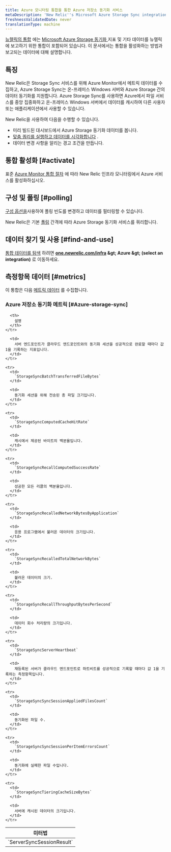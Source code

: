 ```yaml
---
title: Azure 모니터링 통합을 통한 Azure 저장소 동기화 서비스
metaDescription: 'New Relic''s Microsoft Azure Storage Sync integration: what data it reports and how to enable it.'
freshnessValidatedDate: never
translationType: machine
---
```


[뉴렐릭의 통합](/docs/infrastructure/introduction-infra-monitoring) 에는 [Microsoft Azure Storage 동기화 ](https://azure.microsoft.com/en-us/services/storagesync/)지표 및 기타 데이터를 뉴렐릭에 보고하기 위한 통합이 포함되어 있습니다. 이 문서에서는 통합을 활성화하는 방법과 보고되는 데이터에 대해 설명합니다.

## 특징

New Relic은 Storage Sync 서비스를 위해 Azure Monitor에서 메트릭 데이터를 수집하고, Azure Storage Sync는 온-프레미스 Windows 서버와 Azure Storage 간의 데이터 동기화를 지원합니다. Azure Storage Sync를 사용하면 Azure에서 파일 서비스를 중앙 집중화하고 온-프레미스 Windows 서버에서 데이터를 캐시하여 다른 사용자 또는 애플리케이션에서 사용할 수 있습니다.

New Relic을 사용하여 다음을 수행할 수 있습니다.

* 미리 빌드된 대시보드에서 Azure Storage 동기화 데이터를 봅니다.
* [맞춤 쿼리를 실행하고 데이터를 시각화합니다](/docs/infrastructure/integrations-getting-started/getting-started/use-integration-data-new-relic-insights) .
* 데이터 변경 사항을 알리는 경고 조건을 만듭니다.

## 통합 활성화 [#activate]

표준 [Azure Monitor 통합 절차](/docs/infrastructure/microsoft-azure-integrations/azure-integrations-list/azure-monitor) 에 따라 New Relic 인프라 모니터링에서 Azure 서비스를 활성화하십시오.

## 구성 및 폴링 [#polling]

[구성 옵션을](/docs/infrastructure/microsoft-azure-integrations/azure-integrations-list/azure-monitor/#settings)사용하여 폴링 빈도를 변경하고 데이터를 필터링할 수 있습니다.

New Relic은 기본 [폴링](/docs/infrastructure/microsoft-azure-integrations/azure-integrations-list/azure-monitor/#settings) 간격에 따라 Azure Storage 동기화 서비스를 쿼리합니다.

## 데이터 찾기 및 사용 [#find-and-use]

[통합 데이터를 탐색](/docs/infrastructure/integrations/find-use-infrastructure-integration-data) 하려면 <DNT>**[one.newrelic.com/infra](https://one.newrelic.com/infra) &amp;gt; Azure &amp;gt; (select an integration)**</DNT> 로 이동하세요.

## 측정항목 데이터 [#metrics]

이 통합은 다음 [메트릭 데이터](/docs/infrastructure/integrations-getting-started/getting-started/understand-integration-data-data-types#metric) 를 수집합니다.

### Azure 저장소 동기화 메트릭 [#Azure-storage-sync]

<table>
  <thead>
    <tr>
      <th style={{ width: "300px" }}>
        미터법
      </th>

      <th>
        설명
      </th>
    </tr>
  </thead>

  <tbody>
    <tr>
      <td>
        `ServerSyncSessionResult`
      </td>

      <td>
        서버 엔드포인트가 클라우드 엔드포인트와의 동기화 세션을 성공적으로 완료할 때마다 값 1을 기록하는 지표입니다.
      </td>
    </tr>

    <tr>
      <td>
        `StorageSyncBatchTransferredFileBytes`
      </td>

      <td>
        동기화 세션을 위해 전송된 총 파일 크기입니다.
      </td>
    </tr>

    <tr>
      <td>
        `StorageSyncComputedCacheHitRate`
      </td>

      <td>
        캐시에서 제공된 바이트의 백분율입니다.
      </td>
    </tr>

    <tr>
      <td>
        `StorageSyncRecallComputedSuccessRate`
      </td>

      <td>
        성공한 모든 리콜의 백분율입니다.
      </td>
    </tr>

    <tr>
      <td>
        `StorageSyncRecalledNetworkBytesByApplication`
      </td>

      <td>
        응용 프로그램에서 불러온 데이터의 크기입니다.
      </td>
    </tr>

    <tr>
      <td>
        `StorageSyncRecalledTotalNetworkBytes`
      </td>

      <td>
        불러온 데이터의 크기.
      </td>
    </tr>

    <tr>
      <td>
        `StorageSyncRecallThroughputBytesPerSecond`
      </td>

      <td>
        데이터 회수 처리량의 크기입니다.
      </td>
    </tr>

    <tr>
      <td>
        `StorageSyncServerHeartbeat`
      </td>

      <td>
        재등록된 서버가 클라우드 엔드포인트로 하트비트를 성공적으로 기록할 때마다 값 1을 기록하는 측정항목입니다.
      </td>
    </tr>

    <tr>
      <td>
        `StorageSyncSyncSessionAppliedFilesCount`
      </td>

      <td>
        동기화된 파일 수.
      </td>
    </tr>

    <tr>
      <td>
        `StorageSyncSyncSessionPerItemErrorsCount`
      </td>

      <td>
        동기화에 실패한 파일 수입니다.
      </td>
    </tr>

    <tr>
      <td>
        `StorageSyncTieringCacheSizeBytes`
      </td>

      <td>
        서버에 캐시된 데이터의 크기입니다.
      </td>
    </tr>
  </tbody>
</table>